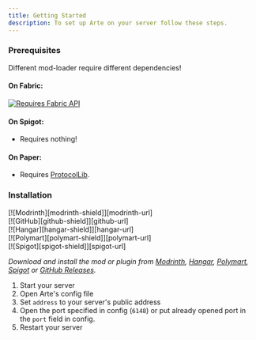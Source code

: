 ```yaml
---
title: Getting Started
description: To set up Arte on your server follow these steps.
---
```


### Prerequisites

Different mod-loader require different dependencies!
#### On Fabric:
[![Requires Fabric API][fabric-api-shield]][fabric-api-url]

#### On Spigot:
* Requires nothing!

#### On Paper:
* Requires [ProtocolLib][protocol-url].

### Installation
<div className="devins-badge">
    [![Modrinth][modrinth-shield]][modrinth-url]
</div>
<div className="devins-badge">
    [![GitHub][github-shield]][github-url]
</div>
<div className="devins-badge">
    [![Hangar][hangar-shield]][hangar-url]
</div>
<div className="devins-badge">
    [![Polymart][polymart-shield]][polymart-url]
</div>

[//]: # (<div className="devins-badge">)

[//]: # (    [![CurseForge][curseforge-shield]][curseforge-url])

[//]: # (</div>)
<div className="devins-badge">
    [![Spigot][spigot-shield]][spigot-url]
</div>

[//]: # (_Download and install the mod or plugin from [Modrinth][modrinth-versions-url], [Hangar][hangar-versions-url], [Polymart][polymart-updates-url], [CurseForge][curseforge-updates-url], [Spigot][spigot-updates-url] or [GitHub Releases][github-releases-url]._)
_Download and install the mod or plugin from [Modrinth][modrinth-versions-url], [Hangar][hangar-versions-url], [Polymart][polymart-updates-url], [Spigot][spigot-updates-url] or [GitHub Releases][github-releases-url]._

1. Start your server
2. Open Arte's config file
3. Set `address` to your server's public address
4. Open the port specified in config (`6148`) or put already opened port in the `port` field in config.
5. Restart your server



[//]: # ( MARKDOWN LINKS & IMAGES )
[//]: # ( https://www.markdownguide.org/basic-syntax/#reference-style-links )
[fabric-api-shield]: https://raw.githubusercontent.com/intergrav/devins-badges/v3/assets/cozy/requires/fabric-api_64h.png
[fabric-api-url]: https://modrinth.com/mod/fabric-api
[protocol-url]: https://ci.dmulloy2.net/job/ProtocolLib//lastBuild/

[modrinth-shield]: https://raw.githubusercontent.com/intergrav/devins-badges/v3/assets/cozy/available/modrinth_64h.png
[modrinth-url]: https://modrinth.com/mod/arte
[github-shield]: https://raw.githubusercontent.com/intergrav/devins-badges/v3/assets/cozy/available/github_64h.png
[github-url]: https://github.com/ShardMC/arte
[hangar-shield]: https://raw.githubusercontent.com/intergrav/devins-badges/v3/assets/cozy/available/hangar_64h.png
[hangar-url]: https://hangar.papermc.io/arte/arte
[polymart-shield]: https://raw.githubusercontent.com/intergrav/devins-badges/v3/assets/cozy/available/polymart_64h.png
[polymart-url]: https://polymart.org/resource/arte.5242
[curseforge-shield]: https://raw.githubusercontent.com/intergrav/devins-badges/v3/assets/cozy/available/curseforge_64h.png
[curseforge-url]: https://curseforge.com/minecraft/bukkit-plugins/arte-for-spigot
[spigot-shield]: https://raw.githubusercontent.com/intergrav/devins-badges/v3/assets/cozy/supported/spigot_64h.png
[spigot-url]: https://www.spigotmc.org/resources/arte.114150/

[modrinth-versions-url]: https://modrinth.com/mod/arte/versions
[hangar-versions-url]: https://hangar.papermc.io/arte/arte/versions
[polymart-updates-url]: https://polymart.org/resource/arte.5242/updates
[curseforge-updates-url]: https://curseforge.com/minecraft/bukkit-plugins/arte-for-spigot/files
[spigot-updates-url]: https://www.spigotmc.org/resources/arte.114150/updates
[github-releases-url]: https://github.com/ShardMC/arte/releases
